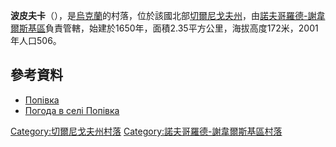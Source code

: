 {{coord|52|2|3|N|32|51|28|E|scale:100000|display=title}}

'''波皮夫卡'''（{{lang-uk|Попівка}}），是[[烏克蘭|烏克蘭]]的村落，位於該國北部[[切爾尼戈夫州|切爾尼戈夫州]]，由[[諾夫哥羅德-謝韋爾斯基區|諾夫哥羅德-謝韋爾斯基區]]負責管轄，始建於1650年，面積2.35平方公里，海拔高度172米，2001年人口506。

==參考資料==
* [http://w1.c1.rada.gov.ua/pls/z7502/A005?rdat1=28.03.2014&rf7571=40707 Попівка]
* [http://weather.in.ua/ua/chernigovskaja/21301 Погода в селі Попівка] {{Wayback|url=http://weather.in.ua/ua/chernigovskaja/21301 |date=20111220113321 }}

[[Category:切爾尼戈夫州村落|Category:切爾尼戈夫州村落]]
[[Category:諾夫哥羅德-謝韋爾斯基區村落|Category:諾夫哥羅德-謝韋爾斯基區村落]]


{{Chernihiv-geo-stub}}